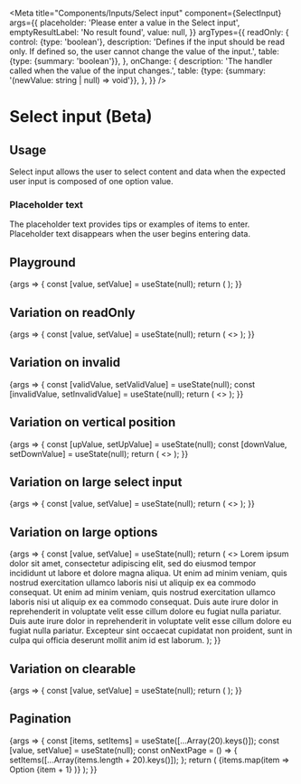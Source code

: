
<Meta
  title="Components/Inputs/Select input"
  component={SelectInput}
  args={{
    placeholder: 'Please enter a value in the Select input',
    emptyResultLabel: 'No result found',
    value: null,
  }}
  argTypes={{
    readOnly: {
      control: {type: 'boolean'},
      description:
        'Defines if the input should be read only. If defined so, the user cannot change the value of the input.',
      table: {type: {summary: 'boolean'}},
    },
    onChange: {
      description: 'The handler called when the value of the input changes.',
      table: {type: {summary: '(newValue: string | null) => void'}},
    },
  }}
/>

# Select input (Beta)

## Usage

Select input allows the user to select content and data when the expected user input is composed of one option value.

### Placeholder text

The placeholder text provides tips or examples of items to enter. Placeholder text disappears when the user begins entering data.

## Playground

<Canvas>
  <Story name="Standard">
    {args => {
      const [value, setValue] = useState(null);
      return (
        <SpaceContainer height={170}>
          <SelectInput {...args} value={value} onChange={setValue}>
            <SelectInput.Option value="en_US" title="English (United States)">
              <Locale code="en_US" languageLabel="English" />
            </SelectInput.Option>
            <SelectInput.Option value="fr_FR" title="French (France)">
              <Locale code="fr_FR" languageLabel="French" />
            </SelectInput.Option>
            <SelectInput.Option value="de_DE" title="German (Germany)">
              <Locale code="de_DE" languageLabel="German" />
            </SelectInput.Option>
          </SelectInput>
        </SpaceContainer>
      );
    }}
  </Story>
</Canvas>

<ArgsTable story="Standard" />

## Variation on readOnly

<Canvas>
  <Story name="ReadOnly">
    {args => {
      const [value, setValue] = useState(null);
      return (
        <>
          <SelectInput
            {...args}
            readOnly={true}
            value={null}
            placeholder="Placeholder"
            emptyResultLabel="Not matches found"
          >
            <SelectInput.Option value="en_US" title="English (United States)">
              <Locale code="en_US" languageLabel="English" />
            </SelectInput.Option>
            <SelectInput.Option value="fr_FR" title="French (France)">
              <Locale code="fr_FR" languageLabel="French" />
            </SelectInput.Option>
            <SelectInput.Option value="de_DE" title="German (Germany)">
              <Locale code="de_DE" languageLabel="German" />
            </SelectInput.Option>
            <SelectInput.Option value="es_ES" title="Spanish (Spain)">
              <Locale code="es_ES" languageLabel="Spanish" />
            </SelectInput.Option>
          </SelectInput>
          <SelectInput readOnly={true} value="en_US" onChange={setValue} emptyResultLabel="No result found">
            <SelectInput.Option value="en_US" title="English (United States)">
              <Locale code="en_US" languageLabel="English" />
            </SelectInput.Option>
          </SelectInput>
          <SelectInput
            readOnly={false}
            value={value}
            onChange={setValue}
            placeholder="Editable select"
            emptyResultLabel="No result found"
          >
            <SelectInput.Option value="en_US" title="English (United States)">
              <Locale code="en_US" languageLabel="English" />
            </SelectInput.Option>
            <SelectInput.Option value="fr_FR" title="French (France)">
              <Locale code="fr_FR" languageLabel="French" />
            </SelectInput.Option>
            <SelectInput.Option value="de_DE" title="German (Germany)">
              <Locale code="de_DE" languageLabel="German" />
            </SelectInput.Option>
            <SelectInput.Option value="es_ES" title="Spanish (Spain)">
              <Locale code="es_ES" languageLabel="Spanish" />
            </SelectInput.Option>
          </SelectInput>
          <SpaceContainer height={100} />
        </>
      );
    }}
  </Story>
</Canvas>

## Variation on invalid

<Canvas>
  <Story name="Invalid">
    {args => {
      const [validValue, setValidValue] = useState(null);
      const [invalidValue, setInvalidValue] = useState(null);
      return (
        <>
          <SelectInput
            {...args}
            value={invalidValue}
            onChange={setInvalidValue}
            invalid={true}
            placeholder="Invalid input value"
          >
            <SelectInput.Option value="en_US" title="English (United States)">
              <Locale code="en_US" languageLabel="English" />
            </SelectInput.Option>
            <SelectInput.Option value="fr_FR" title="French (France)">
              <Locale code="fr_FR" languageLabel="French" />
            </SelectInput.Option>
            <SelectInput.Option value="de_DE" title="German (Germany)">
              <Locale code="de_DE" languageLabel="German" />
            </SelectInput.Option>
            <SelectInput.Option value="es_ES" title="Spanish (Spain)">
              <Locale code="es_ES" languageLabel="Spanish" />
            </SelectInput.Option>
          </SelectInput>
          <SelectInput
            value={validValue}
            onChange={setValidValue}
            invalid={false}
            placeholder="Valid input value"
            emptyResultLabel="No result found"
          >
            <SelectInput.Option value="en_US" title="English (United States)">
              <Locale code="en_US" languageLabel="English" />
            </SelectInput.Option>
            <SelectInput.Option value="fr_FR" title="French (France)">
              <Locale code="fr_FR" languageLabel="French" />
            </SelectInput.Option>
            <SelectInput.Option value="de_DE" title="German (Germany)">
              <Locale code="de_DE" languageLabel="German" />
            </SelectInput.Option>
            <SelectInput.Option value="es_ES" title="Spanish (Spain)">
              <Locale code="es_ES" languageLabel="Spanish" />
            </SelectInput.Option>
          </SelectInput>
          <SpaceContainer height={100} />
        </>
      );
    }}
  </Story>
</Canvas>

## Variation on vertical position

<Canvas>
  <Story name="Vertical position">
    {args => {
      const [upValue, setUpValue] = useState(null);
      const [downValue, setDownValue] = useState(null);
      return (
        <>
          <SpaceContainer height={120} />
          <SelectInput {...args} value={upValue} onChange={setUpValue} verticalPosition="up" placeholder="Up input">
            <SelectInput.Option value="en_US" title="English (United States)">
              <Locale code="en_US" languageLabel="English" />
            </SelectInput.Option>
            <SelectInput.Option value="fr_FR" title="French (France)">
              <Locale code="fr_FR" languageLabel="French" />
            </SelectInput.Option>
            <SelectInput.Option value="de_DE" title="German (Germany)">
              <Locale code="de_DE" languageLabel="German" />
            </SelectInput.Option>
            <SelectInput.Option value="es_ES" title="Spanish (Spain)">
              <Locale code="es_ES" languageLabel="Spanish" />
            </SelectInput.Option>
          </SelectInput>
          <SelectInput
            value={downValue}
            onChange={setDownValue}
            verticalPosition="down"
            placeholder="Down input"
            emptyResultLabel="No result found"
          >
            <SelectInput.Option value="en_US" title="English (United States)">
              <Locale code="en_US" languageLabel="English" />
            </SelectInput.Option>
            <SelectInput.Option value="fr_FR" title="French (France)">
              <Locale code="fr_FR" languageLabel="French" />
            </SelectInput.Option>
            <SelectInput.Option value="de_DE" title="German (Germany)">
              <Locale code="de_DE" languageLabel="German" />
            </SelectInput.Option>
            <SelectInput.Option value="es_ES" title="Spanish (Spain)">
              <Locale code="es_ES" languageLabel="Spanish" />
            </SelectInput.Option>
          </SelectInput>
          <SpaceContainer height={100} />
        </>
      );
    }}
  </Story>
</Canvas>

## Variation on large select input

<Canvas>
  <Story name="Large">
    {args => {
      const [value, setValue] = useState(null);
      return (
        <>
          <SelectInput {...args} value={value} onChange={setValue} emptyResultLabel="Not matches found">
            <SelectInput.Option value="en_US" title="English (United States)">
              <Locale code="en_US" languageLabel="English" />
            </SelectInput.Option>
            <SelectInput.Option value="fr_FR" title="French (France)">
              <Locale code="fr_FR" languageLabel="French large" />
            </SelectInput.Option>
            <SelectInput.Option value="de_DE" title="German (Germany)">
              <Locale code="de_DE" languageLabel="German" />
            </SelectInput.Option>
            <SelectInput.Option value="es_ES" title="Spanish (Spain)">
              <Locale code="es_ES" languageLabel="Spanish" />
            </SelectInput.Option>
            <SelectInput.Option value="ad_AD" title="Andorra">
              <Locale code="ad_AD" languageLabel="Andorra" />
            </SelectInput.Option>
            <SelectInput.Option value="ae_AE" title="United Arab Emirates">
              <Locale code="ae_AE" languageLabel="United Arab Emirates" />
            </SelectInput.Option>
            <SelectInput.Option value="af_AF" title="Afghanistan">
              <Locale code="af_AF" languageLabel="Afghanistan" />
            </SelectInput.Option>
            <SelectInput.Option value="ag_AG" title="Antigua and Barbuda">
              <Locale code="ag_AG" languageLabel="Antigua and Barbuda" />
            </SelectInput.Option>
            <SelectInput.Option value="ai_AI" title="Anguilla">
              <Locale code="ai_AI" languageLabel="Anguilla" />
            </SelectInput.Option>
            <SelectInput.Option value="al_AL" title="Albania">
              <Locale code="al_AL" languageLabel="Albania" />
            </SelectInput.Option>
            <SelectInput.Option value="au_AU" title="Australia">
              <Locale code="au_AU" languageLabel="Australia" />
            </SelectInput.Option>
            <SelectInput.Option value="be_BE" title="Belgium">
              <Locale code="be_BE" languageLabel="Belgium" />
            </SelectInput.Option>
            <SelectInput.Option value="br_BR" title="Brazil">
              <Locale code="br_BR" languageLabel="Brazil" />
            </SelectInput.Option>
            <SelectInput.Option value="bs_BS" title="Bahamas">
              <Locale code="bs_BS" languageLabel="Bahamas" />
            </SelectInput.Option>
          </SelectInput>
          <SpaceContainer height={350} />
        </>
      );
    }}
  </Story>
</Canvas>


## Variation on large options

<Canvas>
  <Story name="Large Options">
    {args => {
      const [value, setValue] = useState(null);
      return (
        <>
          <SelectInput {...args} value={value} onChange={setValue} emptyResultLabel="Not matches found">
            <SelectInput.Option value="en_US" title="Lorem ipsum dolor sit amet, consectetur adipiscing elit, sed do eiusmod tempor incididunt ut labore et dolore magna aliqua. Ut enim ad minim veniam, quis nostrud exercitation ullamco laboris nisi ut aliquip ex ea commodo consequat.">
              Lorem ipsum dolor sit amet, consectetur adipiscing elit, sed do eiusmod tempor incididunt ut labore et dolore magna aliqua. Ut enim ad minim veniam, quis nostrud exercitation ullamco laboris nisi ut aliquip ex ea commodo consequat.
            </SelectInput.Option>
            <SelectInput.Option value="fr_FR" title="Ut enim ad minim veniam, quis nostrud exercitation ullamco laboris nisi ut aliquip ex ea commodo consequat. Duis aute irure dolor in reprehenderit in voluptate velit esse cillum dolore eu fugiat nulla pariatur.">
              Ut enim ad minim veniam, quis nostrud exercitation ullamco laboris nisi ut aliquip ex ea commodo consequat. Duis aute irure dolor in reprehenderit in voluptate velit esse cillum dolore eu fugiat nulla pariatur.
            </SelectInput.Option>
            <SelectInput.Option value="de_DE" title="Duis aute irure dolor in reprehenderit in voluptate velit esse cillum dolore eu fugiat nulla pariatur. Excepteur sint occaecat cupidatat non proident, sunt in culpa qui officia deserunt mollit anim id est laborum.">
              Duis aute irure dolor in reprehenderit in voluptate velit esse cillum dolore eu fugiat nulla pariatur. Excepteur sint occaecat cupidatat non proident, sunt in culpa qui officia deserunt mollit anim id est laborum.
            </SelectInput.Option>
          </SelectInput>
          <SpaceContainer height={80} />
        </>
      );
    }}
  </Story>
</Canvas>

## Variation on clearable

<Canvas>
  <Story name="Clearable">
    {args => {
      const [value, setValue] = useState(null);
      return (
        <SpaceContainer height={170}>
          <SelectInput {...args} clearable={false} value={value} onChange={setValue}>
            <SelectInput.Option value="en_US" title="English (United States)">
              <Locale code="en_US" languageLabel="English" />
            </SelectInput.Option>
            <SelectInput.Option value="fr_FR" title="French (France)">
              <Locale code="fr_FR" languageLabel="French" />
            </SelectInput.Option>
            <SelectInput.Option value="de_DE" title="German (Germany)">
              <Locale code="de_DE" languageLabel="German" />
            </SelectInput.Option>
          </SelectInput>
        </SpaceContainer>
      );
    }}
  </Story>
</Canvas>

## Pagination

<Canvas>
  <Story name="Pagination">
    {args => {
      const [items, setItems] = useState([...Array(20).keys()]);
      const [value, setValue] = useState(null);
      const onNextPage = () => { setItems([...Array(items.length + 20).keys()]); };
      return (
        <SpaceContainer height={170}>
          <SelectInput {...args} value={value} onChange={setValue} onNextPage={onNextPage}>
            {items.map(item => <SelectInput.Option value={item} title="German (Germany)" key={item}>
              Option {item + 1}
            </SelectInput.Option>)}
          </SelectInput>
        </SpaceContainer>
      );
    }}
  </Story>
</Canvas>
